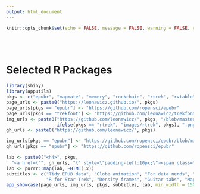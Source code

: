 ```yaml
---
output: html_document
---
```


```r
knitr::opts_chunk$set(echo = FALSE, message = FALSE, warning = FALSE, error = FALSE, tidy = TRUE)
```

<br><br>

# Selected R Packages

```r
library(shiny)
library(apputils)
pkgs <- c("epubr", "mapmate", "memery", "rockchain", "rtrek", "rvtable", "tabr", "tiler", "trekfont")
page_urls <- paste0("https://leonawicz.github.io/", pkgs)
page_urls[pkgs == "epubr"] <- "https://github.com/ropensci/epubr"
page_urls[pkgs == "trekfont"] <- "https://github.com/leonawicz/trekfont"
img_urls <- paste0("https://github.com/leonawicz/", pkgs, "/blob/master/data-raw/", 
                   ifelse(pkgs == "rtrek", "images/rtrek", pkgs), ".png?raw=true")
gh_urls <- paste0("https://github.com/leonawicz/", pkgs)

img_urls[pkgs == "epubr"] <- "https://github.com/ropensci/epubr/blob/master/data-raw/epubr.png?raw=true"
gh_urls[pkgs == "epubr"] <- "https://github.com/ropensci/epubr"

lab <- paste0("<h4>", pkgs,
  "<a href=\"", gh_urls, "\" style=\"padding-left:10px;\"><span class=\"fa fa-github fa-lg\"></span></a></h4>")
lab <- purrr::map(lab, ~HTML(.x))
subtitles <- c("Tidy EPUB data", "Globe animation", "For data nerds", "Blockchain in R", 
               "R for Star Trek", "Density frames", "Guitar tabs", "Map tiles", "Star Trek fonts")
app_showcase(page_urls, img_urls, pkgs, subtitles, lab, min_width = 150, max_width = 150, img_style = "padding:5px;", new_window = FALSE)
```
